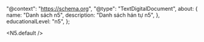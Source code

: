 

  "@context": "https://schema.org",
  "@type": "TextDigitalDocument",
  about: {
    name: "Danh sách n5",
    description: "Danh sách hán tự n5",
  },
  educationalLevel: "n5",
};

<N5.default />
